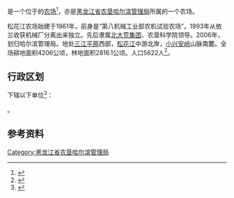 {{中国乡级行政区|23/01/23/501/000
|行政区全称           = {{PAGENAMEBASE}}
|上级行政区           = [[黑龙江省农垦哈尔滨管理局|黑龙江省农垦哈尔滨管理局]]
}}

'''{{PAGENAMEBASE}}'''是一个位于{{PRC admin/fullname|23/01/23/501/000|3}}的[[农场|农场]]<ref>{{PRC admin/ref sgc|{{PRC admin/parent|23/01/23/501/000}}}}</ref>，亦是[[黑龙江省农垦哈尔滨管理局|黑龙江省农垦哈尔滨管理局]]所属的一个农场。

松花江农场始建于1961年，前身是“第八机械工业部农机试验农场”，1993年从依兰收获机械厂分离出来独立。先后隶属[[北大荒集团|北大荒集团]]、农垦科学院领导。2006年，划归哈尔滨管理局。地处[[三江平原|三江平原]]西部，[[松花江|松花江]]中游北岸，[[小兴安岭|小兴安岭]]山脉南麓。全场耕地面积4206公顷，林地面积2816.1公顷。人口5622人<ref>{{cite web |title=松花江农场 |url=http://zw.chinabdh.com/shjnc/index.jhtml |website=黑龙江省农垦总局}}</ref>。

== 行政区划 ==
{{PAGENAMEBASE}}下辖以下单位<ref>{{PRC admin/ref sgc|23/01/23/501/000}}</ref>：

{{PRC admin/children|23/01/23/501/000}}。

== 参考资料 ==
{{reflist}}

{{黑龙江行政区划小作品}}
{{PRC admin/navcat|23/01/23/501/000}}
{{黑龙江省农垦总局}}

[[Category:黑龙江省农垦哈尔滨管理局|Category:黑龙江省农垦哈尔滨管理局]]